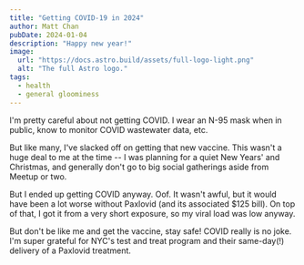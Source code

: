 ```yaml
---
title: "Getting COVID-19 in 2024"
author: Matt Chan
pubDate: 2024-01-04
description: "Happy new year!"
image:
  url: "https://docs.astro.build/assets/full-logo-light.png"
  alt: "The full Astro logo."
tags:
  - health
  - general gloominess
---
```


I'm pretty careful about not getting COVID. I wear an N-95 mask when in public, know to monitor COVID wastewater data, etc.

But like many, I've slacked off on getting that new vaccine. This wasn't a huge deal to me at the time -- I was planning for
a quiet New Years' and Christmas, and generally don't go to big social gatherings aside from Meetup or two.

But I ended up getting COVID anyway. Oof. It wasn't awful, but it would have been a lot worse without Paxlovid (and its associated
$125 bill). On top of that, I got it from a very short exposure, so my viral load was low anyway.

But don't be like me and get the vaccine, stay safe! COVID really is no joke. I'm super grateful for NYC's test and treat
program and their same-day(!) delivery of a Paxlovid treatment.

